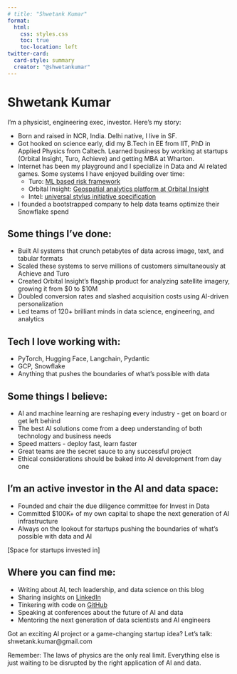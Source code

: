 ```yaml
---
# title: "Shwetank Kumar"
format:
  html:
    css: styles.css
    toc: true
    toc-location: left
twitter-card:
  card-style: summary
  creator: "@shwetankumar"
---
```


<!-- I'm a physicist, engineering exec, investor.

Some things about me:

- Born and brought up in New Delhi, India. I still consider myself a Delhi native
- Went to school at IIT Delhi for EE (B.Tech.), Caltech for Applied Physics (Ph.D.)
- Live in SF and like to spend my time here and in NCR India

Over the years I have done some interesting technical work. Reverse chronologically:

- Created an [ML based risk framework](https://www.sec.gov/Archives/edgar/data/1514587/000119312522005696/d145731ds1.htm) i.e. risk score, to improve cost of risk car sharing marketplace (Turo)
- Conceived and created [geospatial analytics platform](https://orbitalinsight.com/geospatial-technology) (Orbital Insight)
- Founded and was technical editor for the first [universal stylus initiative specification](https://universalstylus.org/) (Intel)
- Architected [forcepad](https://www.synaptics.com/products/touchpad-family/forcepad-product) and palm rejection (Synaptics)
- One of the 2 scientists to build out the quantum computing experiments group. [List](https://scholar.google.com/scholar?hl=en&as_sdt=0%2C5&q=shwetank+kumar+quantum+computing&btnG=&oq=shwetank+kumar+quantum+comp) of publications (IBM) -->

# Shwetank Kumar

I'm a physicist, engineering exec, investor. Here's my story:

* Born and raised in NCR, India. Delhi native, I live in SF.
* Got hooked on science early, did my B.Tech in EE from IIT, PhD in Applied Physics from Caltech. Learned business by working at startups (Orbital Insight, Turo, Achieve) and getting MBA at Wharton.
* Internet has been my playground and I specialize in Data and AI related games. Some systems I have enjoyed building over time:
  * Turo: [ML based risk framework](https://www.sec.gov/Archives/edgar/data/1514587/000119312522005696/d145731ds1.htm)
  * Orbital Insight: [Geospatial analytics platform at Orbital Insight](https://orbitalinsight.com/geospatial-technology)
  * Intel: [universal stylus initiative specification](https://universalstylus.org/)
* I founded a bootstrapped company to help data teams optimize their Snowflake spend

## Some things I've done:
* Built AI systems that crunch petabytes of data across image, text, and tabular formats
* Scaled these systems to serve millions of customers simultaneously at Achieve and Turo
* Created Orbital Insight's flagship product for analyzing satellite imagery, growing it from $0 to $10M
* Doubled conversion rates and slashed acquisition costs using AI-driven personalization
* Led teams of 120+ brilliant minds in data science, engineering, and analytics

## Tech I love working with:
* PyTorch, Hugging Face, Langchain, Pydantic
* GCP, Snowflake
* Anything that pushes the boundaries of what's possible with data

## Some things I believe:
* AI and machine learning are reshaping every industry - get on board or get left behind
* The best AI solutions come from a deep understanding of both technology and business needs
* Speed matters - deploy fast, learn faster
* Great teams are the secret sauce to any successful project
* Ethical considerations should be baked into AI development from day one

## I'm an active investor in the AI and data space:
* Founded and chair the due diligence committee for Invest in Data
* Committed $100K+ of my own capital to shape the next generation of AI infrastructure
* Always on the lookout for startups pushing the boundaries of what's possible with data and AI

[Space for startups invested in]

## Where you can find me:
* Writing about AI, tech leadership, and data science on this blog
* Sharing insights on [LinkedIn](https://www.linkedin.com/in/shwetankkumar/)
* Tinkering with code on [GitHub](https://github.com/shwetank-kumar)
* Speaking at conferences about the future of AI and data
* Mentoring the next generation of data scientists and AI engineers

Got an exciting AI project or a game-changing startup idea? Let's talk: shwetank.kumar@gmail.com

Remember: The laws of physics are the only real limit. Everything else is just waiting to be disrupted by the right application of AI and data.